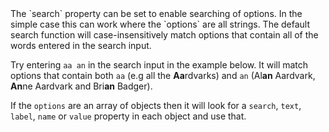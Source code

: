 
<Section code="search">
  The `search` property can be set to enable searching of options.  In the
  simple case this can work where the `options` are all strings.  The default
  search function will case-insensitively match options that contain all of
  the words entered in the search input.

  Try entering `aa an` in the search input in the example below. It will match
  options that contain both `aa` (e.g all the <b>Aa</b>rdvarks) and `an`
  (Al<b>an</b> Aardvark, <b>An</b>ne Aardvark and Bri<b>an</b> Badger).

  <Example
    Component={Strings}
    code={StringsSrc}
    highlightLines="18"
  />

  If the `options` are an array of objects then it will look for a `search`,
  `text`, `label`, `name` or `value` property in each object and use that.

  <Example
    Component={Objects}
    code={ObjectsSrc}
    highlightLines="18"
  />
</Section>
